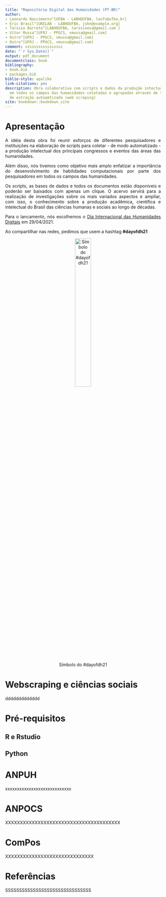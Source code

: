 ```yaml
--- 
title: "Repositório Digital das Humanidades (PT-BR)"
author:
- Leonardo Nascimento^[UFBA - LABHDUFBA, leofn@ufba.br]
- Eric Brasil^[UNILAB - LABHDUFBA, john@example.org]
- Tarssio Barreto^[LABHDUFBA, tarssioesa@gmail.com ]
- Vítor Mussa^[UFRJ - PPGCS, vmussa@gmail.com]
- Outro^[UFRJ - PPGCS, vmussa@gmail.com]
- Outro^[UFRJ - PPGCS, vmussa@gmail.com]
comment: sssssssssssssssss
date: "`r Sys.Date()`"
output: pdf_document
documentclass: book
bibliography:
- book.bib
- packages.bib
biblio-style: apalike
link-citations: yes
description: Obra colaborativa com scripts e dados da produção intectual brasileira
  em todos os campos das humanidades coletadas e agrupadas através de técnicas computacionais
  de extração autoamtizada (web scraping)
site: bookdown::bookdown_site
---
```


# Apresentação

<style>
body {
text-align: justify}
</style>

A idéia desta obra foi reunir esforços de diferentes pesquisadores e instituições na elaboração de scripts para coletar - de modo automatizado - a produção intelectual dos principais congressos e eventos das áreas das humanidades. 

Além disso, nós tivemos como objetivo mais amplo enfatizar a importância do desenvolvimento de habilidades computacionais por parte dos pesquisadores em todos os campos das humanidades.

Os scripts, as bases de dados e todos os documentos estão disponíveis e poderão ser baixados com apenas um clique. O acervo servirá para a realização de investigações sobre os mais variados aspectos e ampliar, com isso, o conhecimento sobre a produção acadêmica, científica e intelectual do Brasil das ciências humanas e sociais ao longo de décadas. 

Para o lancamento, nós escolhemos o [Dia Internacional das Humanidades Digitais](https://dhcenternet.org/initiatives/day-of-dh/2021) em 29/04/2021.

Ao compartilhar nas redes, pedimos que usem a hashtag **#dayofdh21**

<center>

![Símbolo do #dayofdh21](C:/Users/Leonardo/Desktop/dayofdh.jpg){width=35%}

</center>


# Webscraping e ciências sociais

ddddddddddddd

# Pré-requisitos

## R e Rstudio

## Python

# ANPUH

xxxxxxxxxxxxxxxxxxxxxxxxxxxx

# ANPOCS

XXXXXXXXXXXXXXXXXXXXXXXXXXXXXXXXXXXXXXX

# ComPos

XXXXXXXXXXXXXXXXXXXXXXXXXXXXXX

# Referências

SSSSSSSSSSSSSSSSSSSSSSSSSSSSSSS


